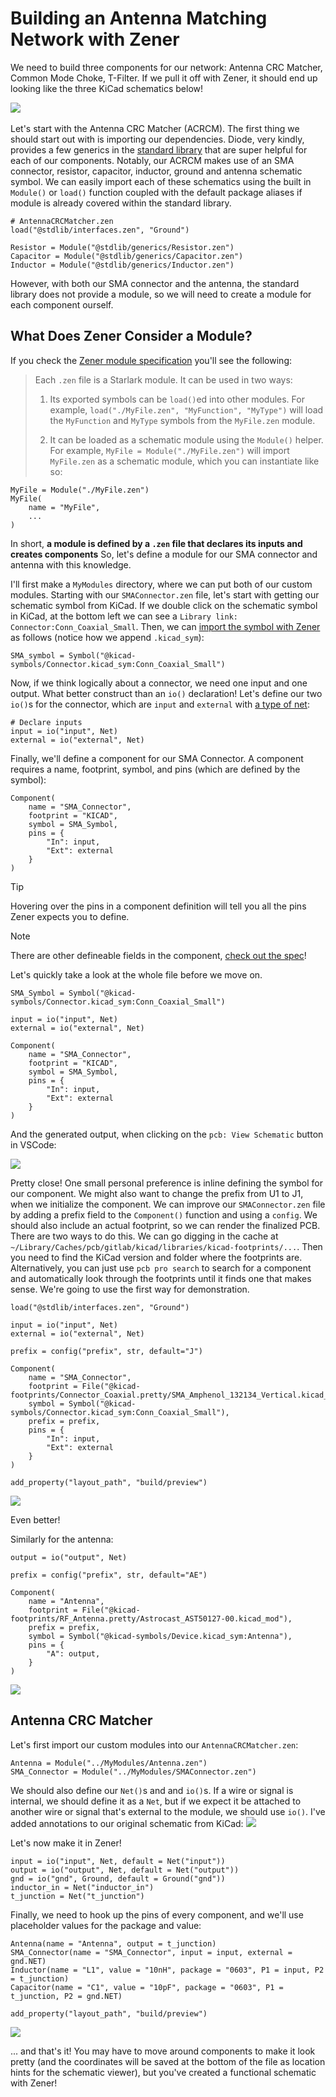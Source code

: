 # Building an Antenna Matching Network with Zener

We need to build three components for our network: Antenna CRC Matcher, Common Mode Choke, T-Filter. If we pull it off with Zener, it should end up looking like the three KiCad schematics below!

![](../images/KiCAD_Antenna_CRC_Matcher.png)
![]()
![]()

Let's start with the Antenna CRC Matcher (ACRCM). The first thing we should start out with is importing our dependencies. Diode, very kindly, provides a few generics in the [standard library](https://github.com/diodeinc/stdlib/tree/main/generics) that are super helpful for each of our components. Notably, our ACRCM makes use of an SMA connector, resistor, capacitor, inductor, ground and antenna schematic symbol. We can easily import each of these schematics using the built in `Module()` or `load()` function coupled with the default package aliases if module is already covered within the standard library.

```zener
# AntennaCRCMatcher.zen
load("@stdlib/interfaces.zen", "Ground")

Resistor = Module("@stdlib/generics/Resistor.zen")
Capacitor = Module("@stdlib/generics/Capacitor.zen")
Inductor = Module("@stdlib/generics/Inductor.zen")
```

However, with both our SMA connector and the antenna, the standard library does not provide a module, so we will need to create a module for each component ourself.

## What Does Zener Consider a Module?
If you check the [Zener module specification](https://docs.pcb.new/pages/spec#files-as-modules) you'll see the following:

>Each `.zen` file is a Starlark module. It can be used in two ways:
>
> 1. Its exported symbols can be `load()`ed into other modules. For example, `load("./MyFile.zen", "MyFunction", "MyType")` will load the `MyFunction` and `MyType` symbols from the `MyFile.zen` module.
> 
> 2. It can be loaded as a schematic module using the `Module()` helper. For example, `MyFile = Module("./MyFile.zen")` will import `MyFile.zen` as a schematic module, which you can instantiate like so:
> 
```zener
MyFile = Module("./MyFile.zen")
MyFile(
    name = "MyFile",
    ...
)
```

In short, **a module is defined by a `.zen` file that declares its inputs and creates components** So, let's define a module for our SMA connector and antenna with this knowledge. 

I'll first make a `MyModules` directory, where we can put both of our custom modules. Starting with our `SMAConnector.zen` file, let's start with getting our schematic symbol from KiCad. If we double click on the schematic symbol in KiCad, at the bottom left we can see a `Library link: Connector:Conn_Coaxial_Small`. Then, we can [import the symbol with Zener](https://docs.pcb.new/pages/spec#symbol) as follows (notice how we append `.kicad_sym`):

```zener
SMA_symbol = Symbol("@kicad-symbols/Connector.kicad_sym:Conn_Coaxial_Small")
```

Now, if we think logically about a connector, we need one input and one output. What better construct than an `io()` declaration! Let's define our two `io()`s for the connector, which are `input` and `external` with [a type of net](https://docs.pcb.new/pages/spec#net):

```zener
# Declare inputs
input = io("input", Net)
external = io("external", Net)
```

Finally, we'll define a component for our SMA Connector. A component requires a name, footprint, symbol, and pins (which are defined by the symbol):

```zener
Component(
    name = "SMA_Connector",
    footprint = "KICAD",
    symbol = SMA_Symbol,
    pins = {
        "In": input,
        "Ext": external
    }
)
```
> [!TIP]
> Hovering over the pins in a component definition will tell you all the pins Zener expects you to define.

> [!NOTE] 
> There are other defineable fields in the component, [check out the spec](https://docs.pcb.new/pages/spec#component)!

Let's quickly take a look at the whole file before we move on.

```zener
SMA_Symbol = Symbol("@kicad-symbols/Connector.kicad_sym:Conn_Coaxial_Small")

input = io("input", Net)
external = io("external", Net)

Component(
    name = "SMA_Connector",
    footprint = "KICAD",
    symbol = SMA_Symbol,
    pins = {
        "In": input,
        "Ext": external
    }
)
```
And the generated output, when clicking on the `pcb: View Schematic` button in VSCode:

![](../images/First_Pass.png)

Pretty close! One small personal preference is inline defining the symbol for our component. We might also want to change the prefix from U1 to J1, when we initialize the component. We can improve our `SMAConnector.zen` file by adding a prefix field to the `Component()` function and using a `config`. We should also include an actual footprint, so we can render the finalized PCB. There are two ways to do this. We can go digging in the cache at `~/Library/Caches/pcb/gitlab/kicad/libraries/kicad-footprints/...`. Then you need to find the KiCad version and folder where the footprints are. Alternatively, you can just use `pcb pro search` to search for a component and automatically look through the footprints until it finds one that makes sense. We're going to use the first way for demonstration.

```zener
load("@stdlib/interfaces.zen", "Ground")

input = io("input", Net)
external = io("external", Net)

prefix = config("prefix", str, default="J")

Component(
    name = "SMA_Connector",
    footprint = File("@kicad-footprints/Connector_Coaxial.pretty/SMA_Amphenol_132134_Vertical.kicad_mod"),
    symbol = Symbol("@kicad-symbols/Connector.kicad_sym:Conn_Coaxial_Small"),
    prefix = prefix,
    pins = {
        "In": input,
        "Ext": external
    }
)

add_property("layout_path", "build/preview")
```

![](../images/Second_Pass.png)

Even better!

Similarly for the antenna:

```zener
output = io("output", Net)

prefix = config("prefix", str, default="AE")

Component(
    name = "Antenna",
    footprint = File("@kicad-footprints/RF_Antenna.pretty/Astrocast_AST50127-00.kicad_mod"),
    prefix = prefix,
    symbol = Symbol("@kicad-symbols/Device.kicad_sym:Antenna"),
    pins = {
        "A": output,
    }
)
```
![](../images/antenna.png)

## Antenna CRC Matcher
Let's first import our custom modules into our `AntennaCRCMatcher.zen`:

```zener
Antenna = Module("../MyModules/Antenna.zen")
SMA_Connector = Module("../MyModules/SMAConnector.zen")
```

We should also define our `Net()`s and and `io()`s. If a wire or signal is internal, we should define it as a `Net`, but if we expect it be attached to another wire or signal that's external to the module, we should use `io()`. I've added annotations to our original schematic from KiCad:
![](../images/Named_Nets.png)

Let's now make it in Zener!

```zener
input = io("input", Net, default = Net("input"))
output = io("output", Net, default = Net("output"))
gnd = io("gnd", Ground, default = Ground("gnd"))
inductor_in = Net("inductor_in")
t_junction = Net("t_junction")
```

Finally, we need to hook up the pins of every component, and we'll use placeholder values for the package and value:

```zener
Antenna(name = "Antenna", output = t_junction)
SMA_Connector(name = "SMA_Connector", input = input, external = gnd.NET)
Inductor(name = "L1", value = "10nH", package = "0603", P1 = input, P2 = t_junction)
Capacitor(name = "C1", value = "10pF", package = "0603", P1 = t_junction, P2 = gnd.NET)

add_property("layout_path", "build/preview")
```

![](../images/Zener_ACRCM.png)

... and that's it! You may have to move around components to make it look pretty (and the coordinates will be saved at the bottom of the file as location hints for the schematic viewer), but you've created a functional schematic with Zener!

